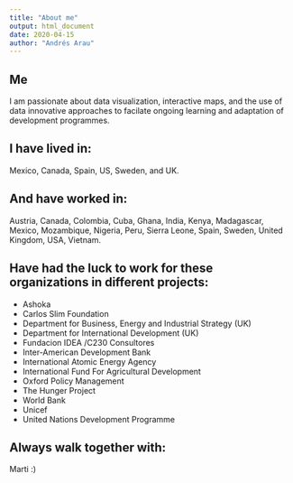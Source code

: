 ```yaml
---
title: "About me"
output: html_document
date: 2020-04-15
author: "Andrés Arau"
---
```



## Me

I am passionate about data visualization, interactive maps, and the use of data innovative approaches to facilate ongoing learning and adaptation of development programmes.

## I have lived in:

Mexico, Canada, Spain, US, Sweden, and UK.

## And have worked in:

Austria, Canada, Colombia, Cuba, Ghana, India, Kenya, Madagascar, Mexico, Mozambique, Nigeria, Peru, Sierra Leone, Spain, Sweden, United Kingdom, USA, Vietnam.

## Have had the luck to work for these organizations in different projects:

* Ashoka
* Carlos Slim Foundation
* Department for Business, Energy and Industrial Strategy (UK)
* Department for International Development (UK)
* Fundacion IDEA /C230 Consultores
* Inter-American Development Bank
* International Atomic Energy Agency
* International Fund For Agricultural Development
* Oxford Policy Management
* The Hunger Project
* World Bank
* Unicef
* United Nations Development Programme


## Always walk together with:

Marti :)

